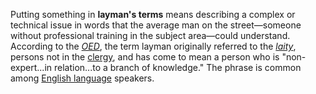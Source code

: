 Putting something in '''layman's terms''' means describing a complex or technical issue in words that the average man on the street&mdash;someone without professional training in the subject area&mdash;could understand. According to the ''[[OED]]'', the term layman originally referred to the ''[[laity]]'', persons not in the [[clergy]], and has come to mean a person who is "non-expert...in relation...to a branch of knowledge." The phrase is common among [[English language]] speakers.

{{msg:stub}}